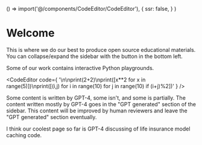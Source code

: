 
  () => import('@/components/CodeEditor/CodeEditor'),
  {
    ssr: false,
  }
)


# Welcome

This is where we do our best to produce open source educational materials. You can collapse/expand the sidebar with the button in the bottom left.

Some of our work contains interactive Python playgrounds.

<CodeEditor
  code={
    '\n\nprint(2+2)\nprint([x**2 for x in range(5)])\nprint([(i,j) for i in range(10) for j in range(10) if (i+j)%2])'
  }
/>

Some content is written by GPT-4, some isn't, and some is partially. The content written mostly by GPT-4 goes in the "GPT generated" section of the sidebar.
This content will be improved by human reviewers and leave the "GPT generated" section eventually.

I think our coolest page so far is <Link href="/book/gpt-4/memoization">GPT-4 discussing of life insurance model caching code</Link>.
